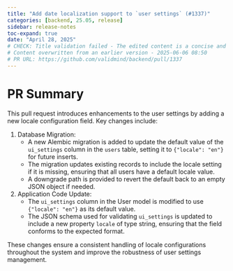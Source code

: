 ```yaml
---
title: "Add date localization support to `user settings` (#1337)"
categories: [backend, 25.05, release]
sidebar: release-notes
toc-expand: true
date: "April 28, 2025"
# CHECK: Title validation failed - The edited content is a concise and clear improvement over the original. It specifies the action to be taken ("Add date localization support") and the context or location where this action should be applied ("user settings"). This makes the content more actionable and understandable, especially in a technical or project management context. The original content, "[SC-9370] Date Localization Support," is likely a reference to a task or ticket number, which is useful for tracking but does not provide enough information on its own. The
# Content overwritten from an earlier version - 2025-06-06 08:50
# PR URL: https://github.com/validmind/backend/pull/1337
---
```


# PR Summary

This pull request introduces enhancements to the user settings by adding a new locale configuration field. Key changes include:

1. Database Migration:
   - A new Alembic migration is added to update the default value of the `ui_settings` column in the `users` table, setting it to `{"locale": "en"}` for future inserts.
   - The migration updates existing records to include the locale setting if it is missing, ensuring that all users have a default locale value.
   - A downgrade path is provided to revert the default back to an empty JSON object if needed.

2. Application Code Update:
   - The `ui_settings` column in the User model is modified to use `{"locale": "en"}` as its default value.
   - The JSON schema used for validating `ui_settings` is updated to include a new property `locale` of type string, ensuring that the field conforms to the expected format.

These changes ensure a consistent handling of locale configurations throughout the system and improve the robustness of user settings management.
